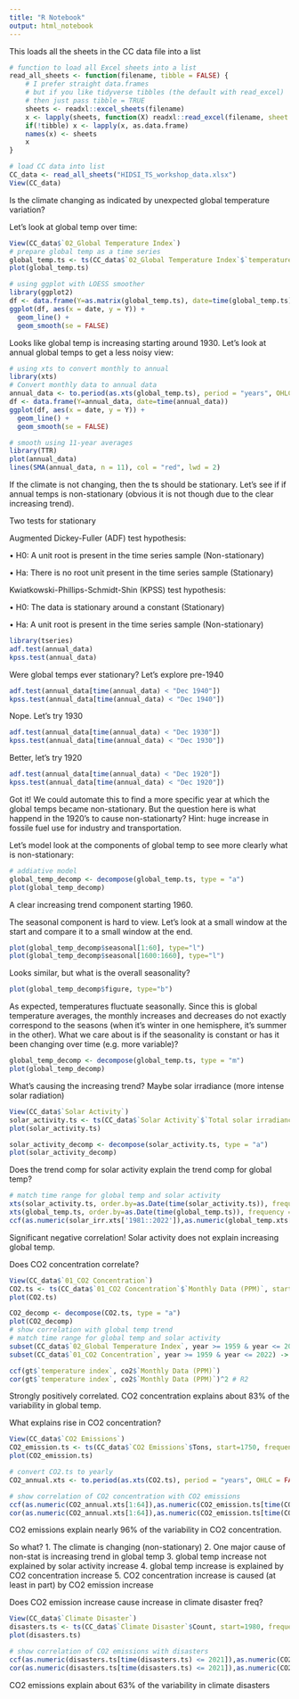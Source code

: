 ```yaml
---
title: "R Notebook"
output: html_notebook
---
```


This loads all the sheets in the CC data file into a list
```r
# function to load all Excel sheets into a list
read_all_sheets <- function(filename, tibble = FALSE) {
    # I prefer straight data.frames
    # but if you like tidyverse tibbles (the default with read_excel)
    # then just pass tibble = TRUE
    sheets <- readxl::excel_sheets(filename)
    x <- lapply(sheets, function(X) readxl::read_excel(filename, sheet = X))
    if(!tibble) x <- lapply(x, as.data.frame)
    names(x) <- sheets
    x
}

# load CC data into list
CC_data <- read_all_sheets("HIDSI_TS_workshop_data.xlsx")
View(CC_data)
```

Is the climate changing as indicated by unexpected global temperature variation?

Let's look at global temp over time:
```r
View(CC_data$`02_Global Temperature Index`)
# prepare global temp as a time series
global_temp.ts <- ts(CC_data$`02_Global Temperature Index`$`temperature index`, start=c(1880,1), frequency = 12)
plot(global_temp.ts)

# using ggplot with LOESS smoother
library(ggplot2)
df <- data.frame(Y=as.matrix(global_temp.ts), date=time(global_temp.ts))
ggplot(df, aes(x = date, y = Y)) +
  geom_line() +
  geom_smooth(se = FALSE)
```
Looks like global temp is increasing starting around 1930. Let's look at annual global temps to get a less noisy view:
```r
# using xts to convert monthly to annual
library(xts)
# Convert monthly data to annual data
annual_data <- to.period(as.xts(global_temp.ts), period = "years", OHLC = FALSE)
df <- data.frame(Y=annual_data, date=time(annual_data))
ggplot(df, aes(x = date, y = Y)) +
  geom_line() +
  geom_smooth(se = FALSE)

# smooth using 11-year averages
library(TTR)
plot(annual_data)
lines(SMA(annual_data, n = 11), col = "red", lwd = 2)
```
If the climate is not changing, then the ts should be stationary. Let's see if if annual temps is non-stationary (obvious it is not though due to the clear increasing trend).

Two tests for stationary

Augmented Dickey-Fuller (ADF) test hypothesis:

• H0: A unit root is present in the time series sample (Non-stationary)

• Ha: There is no root unit present in the time series sample (Stationary)


Kwiatkowski-Phillips-Schmidt-Shin (KPSS) test hypothesis:

• H0: The data is stationary around a constant (Stationary)

• Ha: A unit root is present in the time series sample (Non-stationary)

```r
library(tseries)
adf.test(annual_data)
kpss.test(annual_data)
```
Were global temps ever stationary? Let's explore pre-1940
```r
adf.test(annual_data[time(annual_data) < "Dec 1940"])
kpss.test(annual_data[time(annual_data) < "Dec 1940"])
```

 Nope. Let's try 1930
```r
adf.test(annual_data[time(annual_data) < "Dec 1930"])
kpss.test(annual_data[time(annual_data) < "Dec 1930"])
```
Better, let's try 1920
```r
adf.test(annual_data[time(annual_data) < "Dec 1920"])
kpss.test(annual_data[time(annual_data) < "Dec 1920"])
```
Got it! We could automate this to find a more specific year at which the global temps became non-stationary. But the question here is what happend in the 1920's to cause non-stationarty? Hint: huge increase in fossile fuel use for industry and transportation.

Let's model look at the components of global temp to see more clearly what is non-stationary:

```r
# addiative model
global_temp_decomp <- decompose(global_temp.ts, type = "a")
plot(global_temp_decomp)
```
A clear increasing trend component starting 1960.

The seasonal component is hard to view. Let's look at a small window at the start and compare it to a small window at the end.

```r
plot(global_temp_decomp$seasonal[1:60], type="l")
plot(global_temp_decomp$seasonal[1600:1660], type="l")
```
Looks similar, but what is the overall seasonality?

```r
plot(global_temp_decomp$figure, type="b")
```
As expected, temperatures fluctuate seasonally. Since this is global temperature averages, the monthly increases and decreases do not exactly correspond to the seasons (when it's winter in one hemisphere, it's summer in the other). What we care about is if the seasonality is constant or has it been changing over time (e.g. more variable)?

```r
global_temp_decomp <- decompose(global_temp.ts, type = "m")
plot(global_temp_decomp)
```

What's causing the increasing trend? Maybe solar irradiance (more intense solar radiation)


```r
View(CC_data$`Solar Activity`)
solar_activity.ts <- ts(CC_data$`Solar Activity`$`Total solar irradiance [w/m2]`, start=c(1980,2), frequency = 12)
plot(solar_activity.ts)

solar_activity_decomp <- decompose(solar_activity.ts, type = "a")
plot(solar_activity_decomp)
```

Does the trend comp for solar activity explain the trend comp for global temp?

```r
# match time range for global temp and solar activity
xts(solar_activity.ts, order.by=as.Date(time(solar_activity.ts)), frequency = 12) -> solar_irr.xts
xts(global_temp.ts, order.by=as.Date(time(global_temp.ts)), frequency = 12) -> global_temp.xts
ccf(as.numeric(solar_irr.xts['1981::2022']),as.numeric(global_temp.xts['1981::2022']))
```
Significant negative correlation! Solar activity does not explain increasing global temp.

Does CO2 concentration correlate?

```r
View(CC_data$`01_CO2 Concentration`)
CO2.ts <- ts(CC_data$`01_CO2 Concentration`$`Monthly Data (PPM)`, start=c(1958,3), frequency = 12)
plot(CO2.ts)

CO2_decomp <- decompose(CO2.ts, type = "a")
plot(CO2_decomp)
# show correlation with global temp trend
# match time range for global temp and solar activity
subset(CC_data$`02_Global Temperature Index`, year >= 1959 & year <= 2022) -> gt
subset(CC_data$`01_CO2 Concentration`, year >= 1959 & year <= 2022) -> co2

ccf(gt$`temperature index`, co2$`Monthly Data (PPM)`)
cor(gt$`temperature index`, co2$`Monthly Data (PPM)`)^2 # R2
```
Strongly positively correlated. CO2 concentration explains about 83% of the variability in global temp.

What explains rise in CO2 concentration?
```r
View(CC_data$`CO2 Emissions`)
CO2_emission.ts <- ts(CC_data$`CO2 Emissions`$Tons, start=1750, frequency = 1)
plot(CO2_emission.ts)

# convert CO2.ts to yearly 
CO2_annual.xts <- to.period(as.xts(CO2.ts), period = "years", OHLC = FALSE)

# show correlation of CO2 concentration with CO2 emissions
ccf(as.numeric(CO2_annual.xts[1:64]),as.numeric(CO2_emission.ts[time(CO2_emission.ts) >= 1958]))
cor(as.numeric(CO2_annual.xts[1:64]),as.numeric(CO2_emission.ts[time(CO2_emission.ts) >= 1958]))^2
```
CO2 emissions explain nearly 96% of the variability in CO2 concentration.

So what? 
1. The climate is changing (non-stationary)
2. One major cause of non-stat is increasing trend in global temp
3. global temp increase not explained by solar activity increase
4. global temp increase is explained by CO2 concentration increase
5. CO2 concentration increase is caused (at least in part) by CO2 emission increase

Does CO2 emission increase cause increase in climate disaster freq?
```r
View(CC_data$`Climate Disaster`)
disasters.ts <- ts(CC_data$`Climate Disaster`$Count, start=1980, frequency = 1)
plot(disasters.ts)

# show correlation of CO2 emissions with disasters
ccf(as.numeric(disasters.ts[time(disasters.ts) <= 2021]),as.numeric(CO2_emission.ts[time(CO2_emission.ts) >= 1980]))
cor(as.numeric(disasters.ts[time(disasters.ts) <= 2021]),as.numeric(CO2_emission.ts[time(CO2_emission.ts) >= 1980]))^2
```
CO2 emissions explain about 63% of the variability in climate disasters

